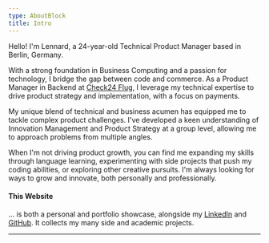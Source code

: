```yaml
---
type: AboutBlock
title: Intro
---
```


Hello! I'm Lennard, a 24-year-old Technical Product Manager based in Berlin, Germany.

With a strong foundation in Business Computing and a passion for technology, I bridge the gap between code and commerce. As a Product Manager in Backend at [Check24 Flug](https://flug.check24.de), I leverage my technical expertise to drive product strategy and implementation, with a focus on payments.

My unique blend of technical and business acumen has equipped me to tackle complex product challenges. I've developed a keen understanding of Innovation Management and Product Strategy at a group level, allowing me to approach problems from multiple angles.

When I'm not driving product growth, you can find me expanding my skills through language learning, experimenting with side projects that push my coding abilities, or exploring other creative pursuits. I'm always looking for ways to grow and innovate, both personally and professionally.

#### This Website

... is both a personal and portfolio showcase, alongside my [LinkedIn](/linkd) and [GitHub](/github). It collects my many side and academic projects.

---